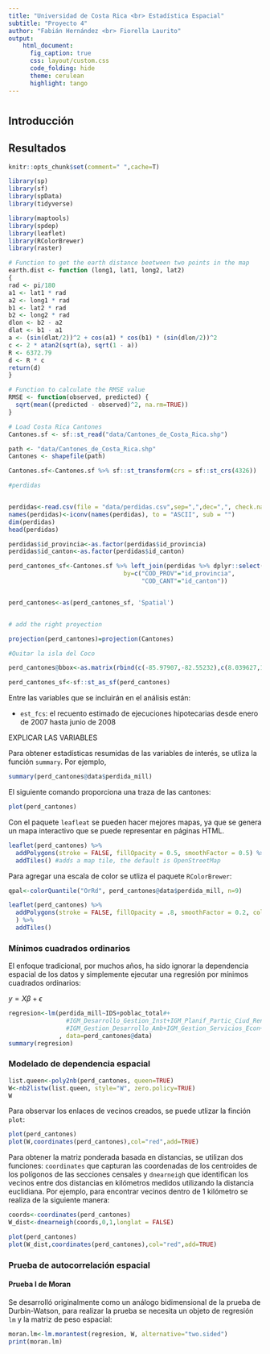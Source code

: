 ```yaml
---
title: "Universidad de Costa Rica <br> Estadística Espacial"
subtitle: "Proyecto 4"
author: "Fabián Hernández <br> Fiorella Laurito"
output: 
    html_document:
      fig_caption: true
      css: layout/custom.css
      code_folding: hide
      theme: cerulean
      highlight: tango
---
```


<script>
   $(document).ready(function() {
     $head = $('#header');
     $head.prepend('<img src=\"layout/logo.png\" style=\"float: right;width: 250px;\"/>')
   });
</script>

# {.tabset .tabset-fade .tabset-pills}

## Introducción

## Resultados

```r
knitr::opts_chunk$set(comment=" ",cache=T)

library(sp)
library(sf)
library(spData)
library(tidyverse)

library(maptools)
library(spdep)
library(leaflet)
library(RColorBrewer)
library(raster)

# Function to get the earth distance beetween two points in the map
earth.dist <- function (long1, lat1, long2, lat2)
{
rad <- pi/180
a1 <- lat1 * rad
a2 <- long1 * rad
b1 <- lat2 * rad
b2 <- long2 * rad
dlon <- b2 - a2
dlat <- b1 - a1
a <- (sin(dlat/2))^2 + cos(a1) * cos(b1) * (sin(dlon/2))^2
c <- 2 * atan2(sqrt(a), sqrt(1 - a))
R <- 6372.79
d <- R * c
return(d)
}

# Function to calculate the RMSE value
RMSE <- function(observed, predicted) {
  sqrt(mean((predicted - observed)^2, na.rm=TRUE))
}

```



```r
# Load Costa Rica Cantones
Cantones.sf <- sf::st_read("data/Cantones_de_Costa_Rica.shp") 

path <- "data/Cantones_de_Costa_Rica.shp"
Cantones <- shapefile(path)

Cantones.sf<-Cantones.sf %>% sf::st_transform(crs = sf::st_crs(4326))

#perdidas


perdidas<-read.csv(file = "data/perdidas.csv",sep=",",dec=",", check.names = F, encoding = "UTF-8")
names(perdidas)<-iconv(names(perdidas), to = "ASCII", sub = "")
dim(perdidas)
head(perdidas)

perdidas$id_provincia<-as.factor(perdidas$id_provincia)
perdidas$id_canton<-as.factor(perdidas$id_canton)

perd_cantones_sf<-Cantones.sf %>% left_join(perdidas %>% dplyr::select(-"perdida"), 
                                by=c("COD_PROV"="id_provincia",
                                     "COD_CANT"="id_canton"))


perd_cantones<-as(perd_cantones_sf, 'Spatial')


# add the right proyection

projection(perd_cantones)=projection(Cantones)  

#Quitar la isla del Coco

perd_cantones@bbox<-as.matrix(rbind(c(-85.97907,-82.55232),c(8.039627,11.21976)))

perd_cantones_sf<-sf::st_as_sf(perd_cantones)

```


Entre las variables que se incluirán en el análisis están:

* `est_fcs`: el recuento estimado de ejecuciones hipotecarias desde enero de 2007 hasta junio de 2008

EXPLICAR LAS VARIABLES

Para obtener estadísticas resumidas de las variables de interés, se utliza la función `summary`. Por ejemplo,

```r
summary(perd_cantones@data$perdida_mill)
```

El siguiente comando proporciona una traza de las cantones:

```r
plot(perd_cantones)
```

Con el paquete `leafleat` se pueden hacer mejores mapas, ya que se genera un mapa interactivo que se puede representar en páginas HTML.

```r
leaflet(perd_cantones) %>%
  addPolygons(stroke = FALSE, fillOpacity = 0.5, smoothFactor = 0.5) %>%
  addTiles() #adds a map tile, the default is OpenStreetMap
```

Para agregar una escala de color se utliza el paquete `RColorBrewer`:

```r
qpal<-colorQuantile("OrRd", perd_cantones@data$perdida_mill, n=9) 

leaflet(perd_cantones) %>%
  addPolygons(stroke = FALSE, fillOpacity = .8, smoothFactor = 0.2, color = ~qpal(perdida_mill)
  ) %>%
  addTiles()
```


### Mínimos cuadrados ordinarios

El enfoque tradicional, por muchos años, ha sido ignorar la dependencia espacial de los datos y simplemente ejecutar una regresión por mínimos cuadrados ordinarios:

$y=X\beta+\epsilon$

```r

regresion<-lm(perdida_mill~IDS+poblac_total#+
                #IGM_Desarrollo_Gestion_Inst+IGM_Planif_Partic_Ciud_Rend_Cuent+
                #IGM_Gestion_Desarrollo_Amb+IGM_Gestion_Servicios_Econ+IGM_Gestion_Serv_Social
              , data=perd_cantones@data)
summary(regresion)

```

### Modelado de dependencia espacial

```r
list.queen<-poly2nb(perd_cantones, queen=TRUE)
W<-nb2listw(list.queen, style="W", zero.policy=TRUE)
W
```

Para observar los enlaces de vecinos creados, se puede utlizar la finción `plot`:

```r
plot(perd_cantones)
plot(W,coordinates(perd_cantones),col="red",add=TRUE)
```


Para obtener la matriz ponderada basada en distancias, se utilizan dos funciones: `coordinates` que capturan las coordenadas de los centroides de los polígonos de las secciones censales y `dnearneigh` que identifican los vecinos entre dos distancias en kilómetros medidos utilizando la distancia euclidiana. Por ejemplo, para encontrar vecinos dentro de 1 kilómetro se realiza de la siguiente manera:


```r
coords<-coordinates(perd_cantones)
W_dist<-dnearneigh(coords,0,1,longlat = FALSE)
```


```r
plot(perd_cantones)
plot(W_dist,coordinates(perd_cantones),col="red",add=TRUE)
```

### Prueba de autocorrelación espacial

#### Prueba I de Moran

Se desarrolló originalmente como un análogo bidimensional de la prueba de Durbin-Watson, para realizar la prueba se necesita un objeto de regresión `lm` y la matriz de peso espacial:

```r
moran.lm<-lm.morantest(regresion, W, alternative="two.sided")
print(moran.lm)
```





